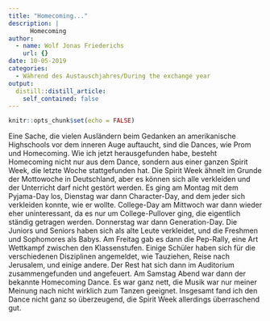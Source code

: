 ```yaml
---
title: "Homecoming..."
description: | 
      Homecoming
author:
  - name: Wolf Jonas Friederichs
    url: {}
date: 10-05-2019
categories:
  - Während des Austauschjahres/During the exchange year
output:
  distill::distill_article:
    self_contained: false
---
```


```r
knitr::opts_chunk$set(echo = FALSE)
```

Eine Sache, die vielen Ausländern beim Gedanken an amerikanische Highschools vor dem inneren Auge auftaucht, sind die Dances, wie Prom und Homecoming. Wie ich jetzt herausgefunden habe, besteht Homecoming nicht nur aus dem Dance, sondern aus einer ganzen Spirit Week, die letzte Woche stattgefunden hat. Die Spirit Week ähnelt im Grunde der Mottowoche in Deutschland, aber es können sich alle verkleiden und der Unterricht darf nicht gestört werden. Es ging am Montag mit dem Pyjama-Day los, Dienstag war dann Character-Day, and dem jeder sich verkleiden konnte, wie er wollte. College-Day am Mittwoch war dann wieder eher uninteressant, da es nur um College-Pullover ging, die eigentlich ständig getragen werden. Donnerstag war dann Generation-Day. Die Juniors und Seniors haben sich als alte Leute verkleidet, und die Freshmen und Sophomores als Babys. Am Freitag gab es dann die Pep-Rally, eine Art Wettkampf zwischen den Klassenstufen. Einige Schüler haben sich für die verschiedenen Disziplinen angemeldet, wie Tauziehen, Reise nach Jerusalem, und einige andere. Der Rest hat sich dann im Auditorium zusammengefunden und angefeuert. Am Samstag Abend war dann der bekannte Homecoming Dance. Es war ganz nett, die Musik war nur meiner Meinung nach nicht wirklich zum Tanzen geeignet. Insgesamt fand ich den Dance nicht ganz so überzeugend, die Spirit Week allerdings überraschend gut.


